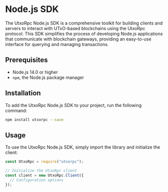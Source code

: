# Node.js SDK

The UtxoRpc Node.js SDK is a comprehensive toolkit for building clients and servers to interact with UTxO-based blockchains using the UtxoRpc protocol. This SDK simplifies the process of developing Node.js applications that communicate with blockchain gateways, providing an easy-to-use interface for querying and managing transactions.

## Prerequisites

- Node.js 14.0 or higher
- `npm`, the Node.js package manager

## Installation

To add the UtxoRpc Node.js SDK to your project, run the following command:

```bash
npm install utxorpc --save
```

## Usage

To use the UtxoRpc Node.js SDK, simply import the library and initialize the client:

```javascript
const UtxoRpc = require("utxorpc");

// Initialize the UtxoRpc client
const client = new UtxoRpc.Client({
  // Configuration options
});
```
